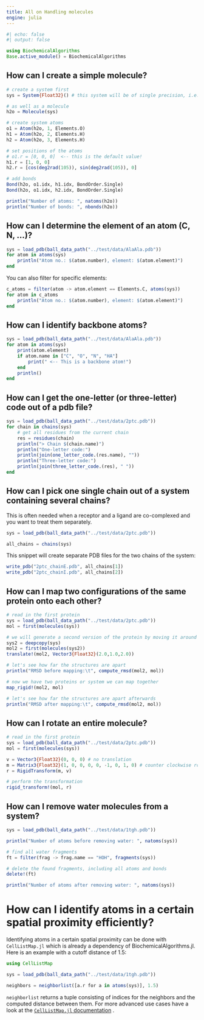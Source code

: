 ```yaml
---
title: All on Handling molecules
engine: julia
---
```


```julia
#| echo: false
#| output: false

using BiochemicalAlgorithms
Base.active_module() = BiochemicalAlgorithms
```


## How can I create a simple molecule?
```julia
# create a system first
sys = System{Float32}() # this system will be of single precision, i.e., atom positions, velocities...

# as well as a molecule
h2o = Molecule(sys)

# create system atoms
o1 = Atom(h2o, 1, Elements.O)
h1 = Atom(h2o, 2, Elements.H)
h2 = Atom(h2o, 3, Elements.H)

# set positions of the atoms
# o1.r = [0, 0, 0]  <-- this is the default value!
h1.r = [1, 0, 0]
h2.r = [cos(deg2rad(105)), sin(deg2rad(105)), 0]

# add bonds
Bond(h2o, o1.idx, h1.idx, BondOrder.Single)
Bond(h2o, o1.idx, h2.idx, BondOrder.Single)

println("Number of atoms: ", natoms(h2o))
println("Number of bonds: ", nbonds(h2o))
```


## How can I determine the element of an atom (C, N, ...)?

```julia
sys = load_pdb(ball_data_path("../test/data/AlaAla.pdb"))
for atom in atoms(sys)
    println("Atom no.: $(atom.number), element: $(atom.element)")
end
```

You can also filter for specific elements:
```julia
c_atoms = filter(atom -> atom.element == Elements.C, atoms(sys))
for atom in c_atoms
    println("Atom no.: $(atom.number), element: $(atom.element)")
end
```


## How can I identify backbone atoms?
```julia
sys = load_pdb(ball_data_path("../test/data/AlaAla.pdb"))
for atom in atoms(sys)
    print(atom.element)
    if atom.name in ["C", "O", "N", "HA"]
        print(" <-- This is a backbone atom!")
    end
    println()
end
```


## How can I get the one-letter (or three-letter) code out of a pdb file?
```julia
sys = load_pdb(ball_data_path("../test/data/2ptc.pdb"))
for chain in chains(sys)
    # get all residues from the current chain
    res = residues(chain)
    println("> Chain $(chain.name)")
    println("One-letter code:")
    println(join(one_letter_code.(res.name), ""))
    println("Three-letter code:")
    println(join(three_letter_code.(res), " "))
end
```


## How can I pick one single chain out of a system containing several chains?
This is often needed when a receptor and a ligand are co-complexed and you want to treat them separately.
```julia
sys = load_pdb(ball_data_path("../test/data/2ptc.pdb"))

all_chains = chains(sys)
```

This snippet will create separate PDB files for the two chains of the system:
```julia
write_pdb("2ptc_chainE.pdb", all_chains[1])
write_pdb("2ptc_chainI.pdb", all_chains[2])
```


## How can I map two configurations of the same protein onto each other?

```julia
# read in the first protein
sys = load_pdb(ball_data_path("../test/data/2ptc.pdb"))
mol = first(molecules(sys))

# we will generate a second version of the protein by moving it around
sys2 = deepcopy(sys)
mol2 = first(molecules(sys2))
translate!(mol2, Vector3{Float32}(2.0,1.0,2.0))

# let's see how far the structures are apart
println("RMSD before mapping:\t", compute_rmsd(mol2, mol))

# now we have two proteins or system we can map together
map_rigid!(mol2, mol)

# let's see how far the structures are apart afterwards
println("RMSD after mapping:\t", compute_rmsd(mol2, mol))
```


## How can I rotate an entire molecule?
```julia
# read in the first protein
sys = load_pdb(ball_data_path("../test/data/2ptc.pdb"))
mol = first(molecules(sys))

v = Vector3{Float32}(0, 0, 0) # no translation
m = Matrix3{Float32}(1, 0, 0, 0, 0, -1, 0, 1, 0) # counter clockwise rotation by 90 degree
r = RigidTransform(m, v)

# perform the transformation
rigid_transform!(mol, r)

```


## How can I remove water molecules from a system?

```julia
sys = load_pdb(ball_data_path("../test/data/1tgh.pdb"))

println("Number of atoms before removing water: ", natoms(sys))

# find all water fragments
ft = filter(frag -> frag.name == "HOH", fragments(sys))

# delete the found fragments, including all atoms and bonds
delete!(ft)

println("Number of atoms after removing water: ", natoms(sys))
```


# How can I identify atoms in a certain spatial proximity efficiently?

Identifying atoms in a certain spatial proximity can be done with `CellListMap.jl` which is already a dependency of BiochemicalAlgorithms.jl. Here is an example with a cutoff distance of 1.5:
```julia
using CellListMap

sys = load_pdb(ball_data_path("../test/data/1tgh.pdb"))

neighbors = neighborlist([a.r for a in atoms(sys)], 1.5)

```

`neighborlist` returns a tuple consisting of indices for the neighbors and the computed distance between them. For more advanced use cases have a look at the [`CellListMap.jl` documentation](https://m3g.github.io/CellListMap.jl/stable/neighborlists/) .